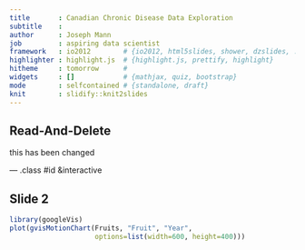 ```yaml
---
title       : Canadian Chronic Disease Data Exploration
subtitle    : 
author      : Joseph Mann 
job         : aspiring data scientist
framework   : io2012        # {io2012, html5slides, shower, dzslides, ...}
highlighter : highlight.js  # {highlight.js, prettify, highlight}
hitheme     : tomorrow      # 
widgets     : []            # {mathjax, quiz, bootstrap}
mode        : selfcontained # {standalone, draft}
knit        : slidify::knit2slides
---
```


## Read-And-Delete

this has been changed

--- .class #id &interactive

## Slide 2

```r
library(googleVis)
plot(gvisMotionChart(Fruits, "Fruit", "Year",
                     options=list(width=600, height=400)))
```


